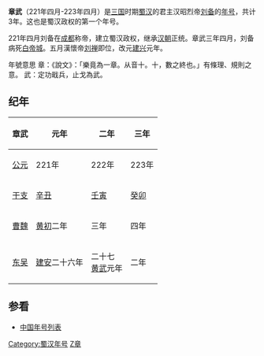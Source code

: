 {{Eranamebox|年号= 章武
|起讫时间= 221年四月-223年四月
|政权= [[蜀汉|蜀汉]]
|帝王= 汉昭烈帝[[刘备|刘备]]
|历时= 3年
|timeline= <timeline>
ImageSize  = width:200 height:50
PlotArea   = width:180 height:30 left:10 bottom:20
TimeAxis   = orientation:horizontal
DateFormat = yyyy
Period     = from:220 till:280
AlignBars  = early
ScaleMajor = increment:60 start:220
Colors =
  id:canvas value:rgb(1,1,0.85)
BackgroundColors = canvas:canvas
PlotData =
  width:15 color:black
  bar:era from:start till:end
  bar:era from:221 till:263 color:red
  bar:era from:221 till:223 color:yellow
</timeline>
|说明= <span style="color: yellow">章武</span>在三国及<span style="color: red">蜀汉</span>时期的位置
}}
'''章武'''（221年四月-223年四月）是[[三国|三国]]时期[[蜀汉|蜀汉]]的君主汉昭烈帝[[刘备|刘备]]的[[年号|年号]]，共计3年。这也是蜀汉政权的第一个年号。

221年四月刘备在[[成都郡|成都]]称帝，建立蜀汉政权，继承[[汉朝|汉朝]]正统。章武三年四月，刘备病死[[白帝城|白帝城]]。五月漢懷帝[[刘禅|刘禅]]即位，改元[[建兴_(刘禅)|建兴]]元年。

年號意思
章：《說文》：「樂竟為一章。从音十。十，數之終也。」有條理、規則之意。
武：定功戢兵，止戈為武。

==纪年==
{| class="wikitable" 
|-
!章武!!元年!!二年!!三年
|-
![[公元|公元]]
|221年||222年||223年
|-
![[干支|干支]]
|[[辛丑|辛丑]]||[[壬寅|壬寅]]||[[癸卯|癸卯]]
|-
![[曹魏|曹魏]]
|[[黄初|黄初]]二年||三年||四年
|-
![[孫吳|东吴]]
|[[建安_(东汉)|建安]]二十六年||二十七<br>[[黄武|黄武]]元年||二年
|}

==参看==
*[[中国年号列表|中国年号列表]]

{{年号|[[建安_(东汉)|建安]]|[[中国年号列表|中国年号]]|[[建兴_(蜀汉)|建兴]]}}
{{三國年號}}

[[Category:蜀汉年号|Category:蜀汉年号]]
[[Category:3世纪年号|Z章]]